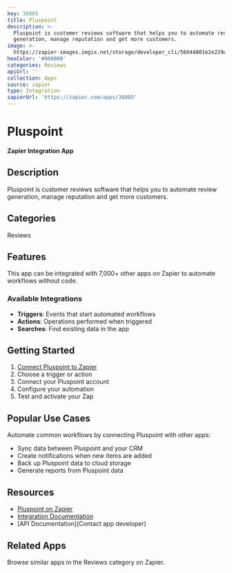 ```yaml
---
key: 36885
title: Pluspoint
description: >-
  Pluspoint is customer reviews software that helps you to automate review
  generation, manage reputation and get more customers.
image: >-
  https://zapier-images.imgix.net/storage/developer_cli/56644801e2e229e44a1d72ceb885998e_3.png?auto=format%2Ccompress&ixlib=python-3.0.0&q=50
hexColor: '#000000'
categories: Reviews
apiUrl: ''
collection: Apps
source: zapier
type: Integration
zapierUrl: 'https://zapier.com/apps/36885'
---
```

# Pluspoint

**Zapier Integration App**

## Description

Pluspoint is customer reviews software that helps you to automate review generation, manage reputation and get more customers.

## Categories

Reviews

## Features

This app can be integrated with 7,000+ other apps on Zapier to automate workflows without code.

### Available Integrations

- **Triggers**: Events that start automated workflows
- **Actions**: Operations performed when triggered
- **Searches**: Find existing data in the app

## Getting Started

1. [Connect Pluspoint to Zapier](https://zapier.com/apps/36885)
2. Choose a trigger or action
3. Connect your Pluspoint account
4. Configure your automation
5. Test and activate your Zap

## Popular Use Cases

Automate common workflows by connecting Pluspoint with other apps:

- Sync data between Pluspoint and your CRM
- Create notifications when new items are added
- Back up Pluspoint data to cloud storage
- Generate reports from Pluspoint data

## Resources

- [Pluspoint on Zapier](https://zapier.com/apps/36885)
- [Integration Documentation](https://zapier.com/apps/36885/integrations)
- [API Documentation](Contact app developer)

## Related Apps

Browse similar apps in the Reviews category on Zapier.
